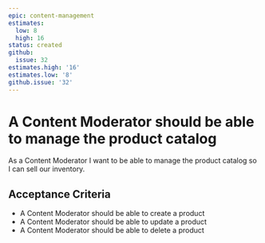 ```yaml
---
epic: content-management
estimates:
  low: 8
  high: 16
status: created
github:
  issue: 32
estimates.high: '16'
estimates.low: '8'
github.issue: '32'
---
```

# A Content Moderator should be able to manage the product catalog

As a Content Moderator I want to be able to manage the product catalog so I can sell our inventory.

## Acceptance Criteria

*   A Content Moderator should be able to create a product
*   A Content Moderator should be able to update a product
*   A Content Moderator should be able to delete a product

